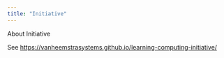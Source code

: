 ```yaml
---
title: "Initiative"
---
```


About Initiative

See <https://vanheemstrasystems.github.io/learning-computing-initiative/>
